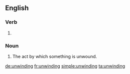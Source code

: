 ==English==

===Verb===
{{head|en}}

# {{present participle of|unwind}}

===Noun===
{{en-noun}}

# The act by which something is unwound.

[[de:unwinding]]
[[fr:unwinding]]
[[simple:unwinding]]
[[ta:unwinding]]